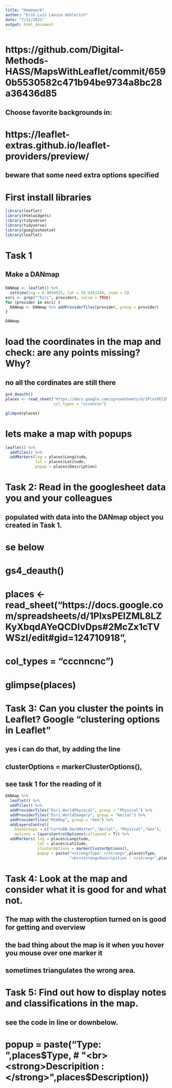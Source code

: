 ---
title: "Homework"
author: "Erik Luis Lanuza Oehlerich"
date: "7/12/2021"
output: html_document
---
# https://github.com/Digital-Methods-HASS/MapsWithLeaflet/commit/6590b5530582c471b94be9734a8bc28a36436d85
## Choose favorite backgrounds in:
# https://leaflet-extras.github.io/leaflet-providers/preview/
## beware that some need extra options specified

# First install libraries
```{r}
library(leaflet)
library(htmlwidgets)
library(tidyverse)
library(tidyverse)
library(googlesheets4)
library(leaflet)
```


# Task 1 
## Make a DANmap
###
```{r}
DANmap <- leaflet() %>% 
  setView(lng = 8.9044025, lat = 56.4263246, zoom = 5)
esri <- grep("^Esri", providers, value = TRUE)
for (provider in esri) {
  DANmap <- DANmap %>% addProviderTiles(provider, group = provider)
}

DANmap
```


# load the coordinates in the map and check: are any points missing? Why?
## no all the cordinates are still there

```{r}
gs4_deauth()
places <- read_sheet("https://docs.google.com/spreadsheets/d/1PlxsPElZML8LZKyXbqdAYeQCDIvDps2McZx1cTVWSzI/edit#gid=124710918",
                     col_types = "cccnncnc")

glimpse(places)
```
# lets make a map with popups
```{r}
leaflet() %>% 
  addTiles() %>% 
  addMarkers(lng = places$Longitude, 
             lat = places$Latitude,
             popup = places$Description)
```


# Task 2: Read in the googlesheet data you and your colleagues 
## populated with data into the DANmap object you created in Task 1.
# se below
# gs4_deauth()
# places <- read_sheet("https://docs.google.com/spreadsheets/d/1PlxsPElZML8LZKyXbqdAYeQCDIvDps#2McZx1cTVWSzI/edit#gid=124710918",
# col_types = "cccnncnc")
# glimpse(places)

# Task 3: Can you cluster the points in Leaflet? Google "clustering options in Leaflet"
## yes i can do that, by adding the line
## clusterOptions = markerClusterOptions(),
## see task 1 for the reading of it 

```{r}
DANmap %>% 
  leaflet() %>% 
  addTiles() %>% 
  addProviderTiles("Esri.WorldPhysical", group = "Physical") %>% 
  addProviderTiles("Esri.WorldImagery", group = "Aerial") %>% 
  addProviderTiles("MtbMap", group = "Geo") %>% 
  addLayersControl(
    baseGroups = c("CartoDB.DarkMatter","Aerial", "Physical","Geo"),
    options = layersControlOptions(collapsed = T)) %>%
  addMarkers( lng = places$Longitude,
              lat = places$Latitude,
              clusterOptions = markerClusterOptions(),
              popup = paste("<strong>Type: </strong>",places$Type,
                            "<br><strong>Descripition : </strong>",places$Description))
```



# Task 4: Look at the map and consider what it is good for and what not.
## The map with the clusteroption turned on is good for getting and overview
## the bad thing about the map is it when you hover you mouse over one marker it  
## sometimes triangulates the wrong area.


# Task 5: Find out how to display notes and classifications in the map.

## see the code in line or downbelow.

# popup = paste("<strong>Type: </strong>",places$Type,
# "<br><strong>Descripition : </strong>",places$Description))


